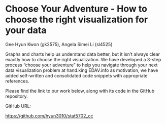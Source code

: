 # Choose Your Adventure - How to choose the right visualization for your data

Gee Hyun Kwon (gk2575), Angela Simei Li (sl4525)

Graphs and charts help us understand data better, but it isn’t always clear exactly how to choose the right visualization. We have developed a 3-step process “choose your adventure” to help you navigate through your next data visualization problem at hand.king EDAV.info as motivation, we have added self-written and consolidated code snippets with appropriate references.

Please find the link to our work below, along with its code in the GitHub repository.

GitHub URL:

[https://github.com/hyun3010/stat5702_cc](https://github.com/hyun3010/stat5702_cc){target="_blank"} 
